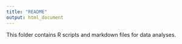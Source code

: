 ```yaml
---
title: "README"
output: html_document
---
```


This folder contains R scripts and markdown files for data analyses.